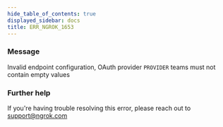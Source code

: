 ```yaml
---
hide_table_of_contents: true
displayed_sidebar: docs
title: ERR_NGROK_1653
---
```


### Message

Invalid endpoint configuration, OAuth provider `PROVIDER` teams must not contain empty values

<ErrorDetails />

### Further help

If you're having trouble resolving this error, please reach out to [support@ngrok.com](mailto:support@ngrok.com?subject=Help%20with%20ERR_NGROK_1653)
